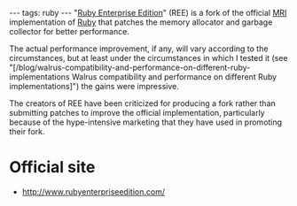 ---
tags: ruby
---
"[[Ruby Enterprise Edition]]" (REE) is a fork of the official [[MRI]] implementation of [[Ruby]] that patches the memory allocator and garbage collector for better performance.

The actual performance improvement, if any, will vary according to the circumstances, but at least under the circumstances in which I tested it (see "[/blog/walrus-compatibility-and-performance-on-different-ruby-implementations Walrus compatibility and performance on different Ruby implementations]") the gains were impressive.

The creators of REE have been criticized for producing a fork rather than submitting patches to improve the official implementation, particularly because of the hype-intensive marketing that they have used in promoting their fork.

= Official site =

* http://www.rubyenterpriseedition.com/
